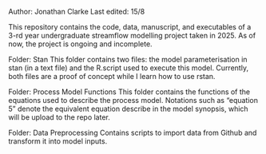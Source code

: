 Author: Jonathan Clarke
Last edited: 15/8

This repository contains the code, data, manuscript, and executables of a 3-rd year undergraduate streamflow modelling project taken in 2025. As of now, the project is ongoing and incomplete.

Folder: Stan
This folder contains two files: the model parameterisation in stan (in a text file) and the R.script used to execute this model. Currently, both files are a proof of concept while I learn how to use rstan.

Folder: Process Model Functions
This folder contains the functions of the equations used to describe the process model. Notations such as "equation 5" denote the equivalent equation describe in the model synopsis, which will be upload to the repo later. 

Folder: Data Preprocessing
Contains scripts to import data from Github and transform it into model inputs.

